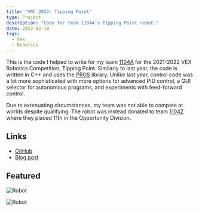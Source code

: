 ```yaml
---
title: "VRC 2022: Tipping Point"
type: Project
description: "Code for team 1104A's Tipping Point robot."
date: 2022-02-18
tags:
  - Vex
  - Robotics
---
```


This is the code I helped to write for my team [1104A](https://www.robotevents.com/teams/VRC/1104A) for the 2021-2022 VEX Robotics Competition, Tipping Point. Similarly to last year, the code is written in C++ and uses the [PROS](https://pros.cs.purdue.edu/) library. Unlike last year, control code was a lot more sophisticated with more options for advanced PID control, a GUI selector for autonomous programs, and experiments with feed-forward control.

Due to extenuating circumstances, my team was not able to compete at worlds despite qualifying. The robot was instead donated to team [1104Z](https://www.robotevents.com/teams/VRC/1104Z) where they placed 11th in the Opportunity Division.

## Links

- [GitHub](https://github.com/Discobots-1104A/2021-2022-branch-sample/tree/main)
- [Blog post](/oops)

## Featured

![Robot](/projects/vex-2022/robot.jpg)

![Robot](/projects/vex-2022/robot2.jpg)
